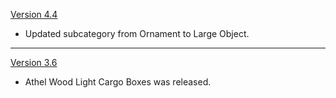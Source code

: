 {{Change History/Header}}
[[Version 4.4]]
* Updated subcategory from Ornament to Large Object.
----
[[Version 3.6]]
* Athel Wood Light Cargo Boxes was released.